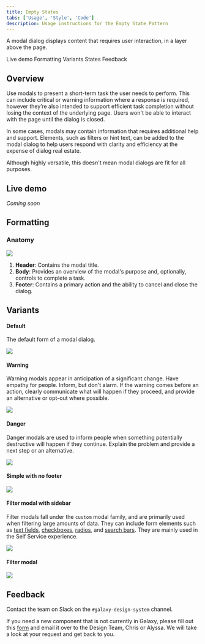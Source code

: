 ```yaml
---
title: Empty States
tabs: ['Usage', 'Style', 'Code']
description: Usage instructions for the Empty State Pattern
---
```


<PageDescription>

A modal dialog displays content that requires user interaction, in a layer above the page.

</PageDescription>

<AnchorLinks>

<AnchorLink>Live demo</AnchorLink>
<AnchorLink>Formatting</AnchorLink>
<AnchorLink>Variants</AnchorLink>
<AnchorLink>States</AnchorLink>
<AnchorLink>Feedback</AnchorLink>

</AnchorLinks>

## Overview

Use modals to present a short-term task the user needs to perform. This can include critical or warning information where a response is required, however they’re also intended to support efficient task completion without losing the context of the underlying page. Users won't be able to interact with the page until the dialog is closed.

In some cases, modals may contain information that requires additional help and support. Elements, such as filters or hint text, can be added to the modal dialog to help users respond with clarity and efficiency at the expense of dialog real estate.

Although highly versatile, this doesn't mean modal dialogs are fit for all purposes.

## Live demo

*Coming soon*

## Formatting

### Anatomy

<Row>
<Column colLg={10}>

<img src="https://res.cloudinary.com/dgcfg5cwe/image/upload/v1644379778/modal-anatomy_swrxeh.svg"></img>

</Column>
</Row>


1. **Header**: Contains the modal title.
2. **Body**: Provides an overview of the modal's purpose and, optionally, controls to complete a task.
3. **Footer**: Contains a primary action and the ability to cancel and close the dialog.

## Variants

#### Default

The default form of a modal dialog.

<Row>
<Column colLg={8}>

<img src="https://res.cloudinary.com/dgcfg5cwe/image/upload/v1644379919/modal-default_r9lkyj.svg"></img>

</Column>
</Row>

#### Warning

Warning modals appear in anticipation of a significant change. Have empathy for people. Inform, but don't alarm. If the warning comes before an action, clearly communicate what will happen if they proceed, and provide an alternative or opt-out where possible.

<Row>
<Column colLg={8}>

<img src="https://res.cloudinary.com/dgcfg5cwe/image/upload/v1644380308/modal-warning_jv6wyq.svg"></img>

</Column>
</Row>

#### Danger

Danger modals are used to inform people when something potentially destructive will happen if they continue. Explain the problem and provide a next step or an alternative.

<Row>
<Column colLg={8}>

<img src="https://res.cloudinary.com/dgcfg5cwe/image/upload/v1644380555/modal-danger_r1hgfw.svg"></img>

</Column>
</Row>

#### Simple with no footer

<Row>
<Column colLg={8}>

<img src="https://res.cloudinary.com/dgcfg5cwe/image/upload/v1644639962/modal-no-footer_q5m1jg.svg"></img>

</Column>
</Row>

#### Filter modal with sidebar

Filter modals fall under the ```custom``` modal family, and are primarily used when filtering large amounts of data. They can include form elements such as <a href="/molecules/textfields/usage">text fields</a>, <a href="/molecules/checkboxes/usage">checkboxes</a>, <a href="">radios</a>, and <a href="">search bars</a>. They are mainly used in the Self Service experience. 

<Row>
<Column colLg={8}>

<img src="https://res.cloudinary.com/dgcfg5cwe/image/upload/v1644640406/customfilter-sidebar_imaeks.svg"></img>

</Column>
</Row>

#### Filter modal

<Row>
<Column colLg={8}>

<img src="https://res.cloudinary.com/dgcfg5cwe/image/upload/v1644640328/customfilter-nosidebar_xd1dhq.svg"></img>

</Column>
</Row>

## Feedback

Contact the team on Slack on the ```#galaxy-design-system``` channel. 

If you need a new component that is not currently in Galaxy, please fill out this <a href="https://docs.google.com/document/d/1heu6QMCxnE8Hnu1AtyucOzcduhUYSyDmg5SEj05Rqb0/edit">form</a> and email it over to the Design Team, Chris or Alyssa. We will take a look at your request and get back to you.
